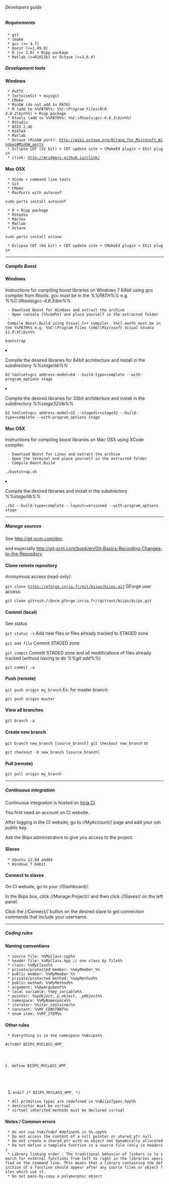 ====== Developers guide ======

===== Requirements =====

  * git
  * cmake
  * gcc (>= 4.7)
  * boost (>=1.49.0)
  * R (>= 3.0) + Rcpp package
  * Matlab (>=R2012b) or Octave (>=3.6.4)

===== Development tools =====

==== Windows ====

  * PuTTY
  * TortoiseGit + msysgit
  * CMake
  * MinGW (do not add to PATH)
  * R (add to ''%%PATH%%'': ''%%C:\Program Files\R\R-3.0.2\bin%%'') + Rcpp package
  * Rtools (add to ''%%PATH%%'': ''%%C:\Rtools\gcc-4.6.3\bin%%'')
  * RStudio
  * NSIS 2.46
  * MikTeX
  * Matlab
  * Octave (MinGW port): http://wiki.octave.org/Octave_for_Microsoft_Windows#MinGW_ports
  * Eclipse CDT (32 bit) + CDT update site + CMakeEd plugin + EGit plugin
  * clink: http://mridgers.github.io/clink/

==== Mac OSX ====

  * XCode + command line tools
  * Git
  * CMake
  * MacPorts with autoconf

<code>sudo ports install autoconf</code>
  * R + Rcpp package
  * RStudio
  * MacTex
  * Matlab
  * Octave

<code>sudo ports install octave</code>
  * Eclipse CDT (64 bit) + CDT update site + CMakeEd plugin + EGit plugin


----

===== Compile Boost =====

==== Windows ====

Instructions for compiling boost libraries on Windows 7 64bit using gcc compiler from Rtools. gcc must be in the ''%%PATH%%'' e.g. ''%%C:\Rtools\gcc-4.6.3\bin%%''

  - Download Boost for Windows and extract the archive
  - Open console (''%%cmd%%'') and place yourself in the extracted folder
  - Compile Boost.Build using Visual C++ compiler. ''%%cl.exe%%'' must be in the ''%%PATH%%'' e.g. ''%%C:\Program Files (x86)\Microsoft Visual Studio 11.0\VC\bin%%''

<code>bootstrap</code>
<HTML><ol start="4" style="list-style-type: decimal;"></HTML>
<HTML><li></HTML>Compile the desired libraries for 64bit architecture and install in the subdirectory ''%%stage\lib%%''<HTML></li></HTML><HTML></ol></HTML>

<code>b2 toolset=gcc address-model=64 --build-type=complete --with-program_options stage</code>
<HTML><ol start="5" style="list-style-type: decimal;"></HTML>
<HTML><li></HTML>Compile the desired libraries for 32bit architecture and install in the subdirectory ''%%stage32\lib%%''<HTML></li></HTML><HTML></ol></HTML>

<code>b2 toolset=gcc address-model=32 --stagedir=stage32 --build-type=complete --with-program_options stage</code>
==== Mac OSX ====

Instructions for compiling boost libraries on Mac OSX using XCode compiler.

  - Download Boost for Linux and extract the archive
  - Open the terminal and place yourself in the extracted folder
  - Compile Boost.Build

<code>./bootstrap.sh</code>
<HTML><ol start="4" style="list-style-type: decimal;"></HTML>
<HTML><li></HTML>Compile the desired libraries and install in the subdirectory ''%%stage/lib%%''<HTML></li></HTML><HTML></ol></HTML>

<code>./b2 --build-type=complete --layout=versioned --with-program_options stage</code>

----

===== Manage sources =====

See http://git-scm.com/doc

and especially http://git-scm.com/book/en/Git-Basics-Recording-Changes-to-the-Repository

==== Clone remote repository ====

Anonymous access (read-only):

<code>git clone https://gforge.inria.fr/git/biips/biips.git</code>
GForge user access:

<code>git clone git+ssh://<username>@scm.gforge.inria.fr//gitroot/biips/biips.git</code>
==== Commit (local) ====

See status

<code>git status -s</code>
Add new files or files already tracked to STAGED zone

<code>git add file</code>
Commit STAGED zone

<code>git commit</code>
Commit STAGED zone and all modifications of files already tracked (without having to do ''%%git add%%'')

<code>git commit -a</code>
==== Push (remote) ====

<code>git push origin my_branch</code>
Ex. for master branch:

<code>git push origin master</code>
==== View all branches ====

<code>git branch -a</code>
==== Create new branch ====

<code>git branch new_branch [source_branch]
git checkout new_branch</code>
or

<code>git checkout -b new_branch [source_branch]</code>
==== Pull (remote) ====

<code>git pull origin my_branch</code>

----

===== Continuous integration =====

Continuous integration is hosted on [[https://ci.inria.fr/biips|Inria CI]].

You first need an account on CI website.

After logging in the CI website, go to //MyAccount// page and add your ssh public key.

Ask the Biips administrators to give you access to the project.

==== Slaves ====

  * Ubuntu 12.04 amd64
  * Windows 7 64bit

==== Connect to slaves ====

On CI website, go to your //Dashboard//.

In the Biips box, click //Manage Project// and then click //Slaves// on the left panel.

Click the //Connect// button on the desired slave to get connection commands that include your username.


----

===== Coding rules =====

==== Naming conventions ====

  * source file: ''%%MyClass.cpp%%''
  * header file: ''%%MyClass.hpp // one class by file%%''
  * class: ''%%MyClass%%''
  * private/protected member: ''%%myMember_%%''
  * public member: ''%%MyMember_%%''
  * private/protected method: ''%%myMethod%%''
  * public method: ''%%MyMethod%%''
  * argument: ''%%myArgument%%''
  * local variable: ''%%my_variable%%''
  * pointer: ''%%pObject, p_object, _pObject%%''
  * namespace: ''%%MyNamespace%%''
  * iterator: ''%%iter_container%%''
  * constant: ''%%MY_CONSTANT%%''
  * enum item: ''%%MY_ITEM%%''

==== Other rules ====

  * Everything is in the namespace ''%%Biips%%''

<code>#ifndef BIIPS_MYCLASS_HPP_
#define BIIPS_MYCLASS_HPP_

#endif /* BIIPS_MYCLASS_HPP_ */</code>
  * All primitive types are redefined in ''%%BiipsTypes.hpp%%''
  * destructor must be virtual
  * virtuel inherited methods must be declared virtual

==== Notes / Common errors ====

  * Do not use ''%%#ifndef #define%%'' in ''%%.cpp%%''
  * Do not access the content of a null pointer or shared_ptr null
  * Do not create a shared_ptr with an object not dynamically allocated
  * Do not define a template function in a source file (only in headers)
  * Library linking order : The traditional behavior of linkers is to search for external functions from left to right in the libraries specified on the command line. This means that a library containing the definition of a function should appear after any source files or object files which use it.
  * Do not pass-by-copy a polymorphic object

